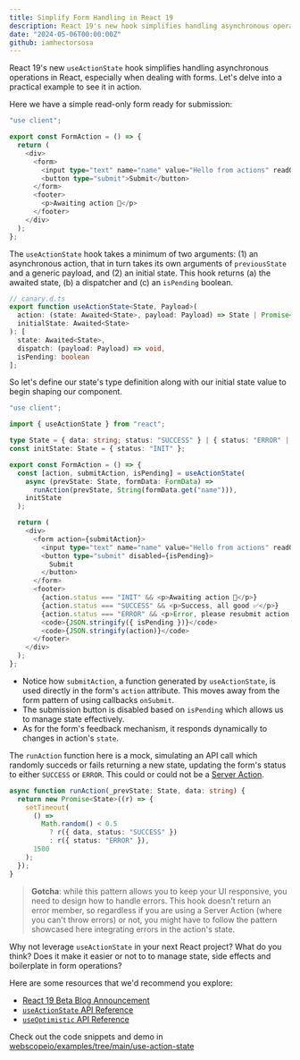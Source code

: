 ```yaml
---
title: Simplify Form Handling in React 19
description: React 19's new hook simplifies handling asynchronous operations in React, especially when dealing with forms
date: "2024-05-06T00:00:00Z"
github: iamhectorsosa
---
```


React 19's new `useActionState` hook simplifies handling asynchronous operations in React, especially when dealing with forms. Let's delve into a practical example to see it in action.

Here we have a simple read-only form ready for submission:

```typescript
"use client";

export const FormAction = () => {
  return (
    <div>
      <form>
        <input type="text" name="name" value="Hello from actions" readOnly />
        <button type="submit">Submit</button>
      </form>
      <footer>
        <p>Awaiting action 🚀</p>
      </footer>
    </div>
  );
};
```

The `useActionState` hook takes a minimum of two arguments: (1) an asynchronous action, that in turn takes its own arguments of `previousState` and a generic payload, and (2) an initial state. This hook returns (a) the awaited state, (b) a dispatcher and (c) an `isPending` boolean.

```typescript
// canary.d.ts
export function useActionState<State, Payload>(
  action: (state: Awaited<State>, payload: Payload) => State | Promise<State>,
  initialState: Awaited<State>
): [
  state: Awaited<State>,
  dispatch: (payload: Payload) => void,
  isPending: boolean
];
```

So let's define our state's type definition along with our initial state value to begin shaping our component.

```typescript
"use client";

import { useActionState } from "react";

type State = { data: string; status: "SUCCESS" } | { status: "ERROR" | "INIT" };
const initState: State = { status: "INIT" };

export const FormAction = () => {
  const [action, submitAction, isPending] = useActionState(
    async (prevState: State, formData: FormData) =>
      runAction(prevState, String(formData.get("name"))),
    initState
  );

  return (
    <div>
      <form action={submitAction}>
        <input type="text" name="name" value="Hello from actions" readOnly />
        <button type="submit" disabled={isPending}>
          Submit
        </button>
      </form>
      <footer>
        {action.status === "INIT" && <p>Awaiting action 🚀</p>}
        {action.status === "SUCCESS" && <p>Success, all good ✅</p>}
        {action.status === "ERROR" && <p>Error, please resubmit action ❌</p>}
        <code>{JSON.stringify({ isPending })}</code>
        <code>{JSON.stringify(action)}</code>
      </footer>
    </div>
  );
};
```

- Notice how `submitAction`, a function generated by `useActionState`, is used directly in the form's `action` attribute. This moves away from the form pattern of using callbacks `onSubmit`.
- The submission button is disabled based on `isPending` which allows us to manage state effectively.
- As for the form's feedback mechanism, it responds dynamically to changes in action's `state`.

The `runAction` function here is a mock, simulating an API call which randomly succeds or fails returning a new state, updating the form's status to either `SUCCESS` or `ERROR`. This could or could not be a [Server Action](https://www.webscope.io/blog/server-actions-resend).

```typescript
async function runAction(_prevState: State, data: string) {
  return new Promise<State>((r) => {
    setTimeout(
      () =>
        Math.random() < 0.5
          ? r({ data, status: "SUCCESS" })
          : r({ status: "ERROR" }),
      1500
    );
  });
}
```

> **Gotcha**: while this pattern allows you to keep your UI responsive, you need to design how to handle errors. This hook doesn't return an error member, so regardless if you are using a Server Action (where you can't throw errors) or not, you might have to follow the pattern showcased here integrating errors in the action's state.

Why not leverage `useActionState` in your next React project? What do you think? Does it make it easier or not to to manage state, side effects and boilerplate in form operations?

Here are some resources that we'd recommend you explore:

- [React 19 Beta Blog Announcement](https://react.dev/blog/2024/04/25/react-19)
- [`useActionState` API Reference](https://react.dev/reference/react/useActionState)
- [`useOptimistic` API Reference](https://react.dev/reference/react/useOptimistic)

Check out the code snippets and demo in [webscopeio/examples/tree/main/use-action-state](https://github.com/webscopeio/examples/tree/main/use-action-state)